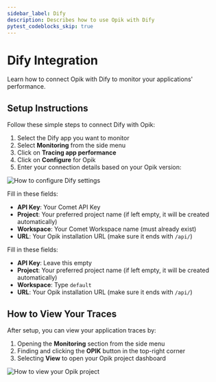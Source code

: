 ```yaml
---
sidebar_label: Dify
description: Describes how to use Opik with Dify
pytest_codeblocks_skip: true
---
```


# Dify Integration

Learn how to connect Opik with Dify to monitor your applications' performance.

## Setup Instructions

Follow these simple steps to connect Dify with Opik:

1. Select the Dify app you want to monitor
2. Select **Monitoring** from the side menu
3. Click on **Tracing app performance**
4. Click on **Configure** for Opik
5. Enter your connection details based on your Opik version:

![How to configure Dify settings](/img/tracing/dify_configuration.png)

<Tabs>
<Tab title="Hosted Opik">

Fill in these fields:

- **API Key**: Your Comet API Key
- **Project**: Your preferred project name (if left empty, it will be created automatically)
- **Workspace**: Your Comet Workspace name (must already exist)
- **URL**: Your Opik installation URL (make sure it ends with `/api/`)

</Tab>

<Tab title="Self-Hosted Opik">

Fill in these fields:

- **API Key**: Leave this empty
- **Project**: Your preferred project name (if left empty, it will be created automatically)
- **Workspace**: Type `default`
- **URL**: Your Opik installation URL (make sure it ends with `/api/`)

</Tab>

</Tabs>

## How to View Your Traces

After setup, you can view your application traces by:

1. Opening the **Monitoring** section from the side menu
2. Finding and clicking the **OPIK** button in the top-right corner
3. Selecting **View** to open your Opik project dashboard

![How to view your Opik project](/img/tracing/dify_view_project.png)
